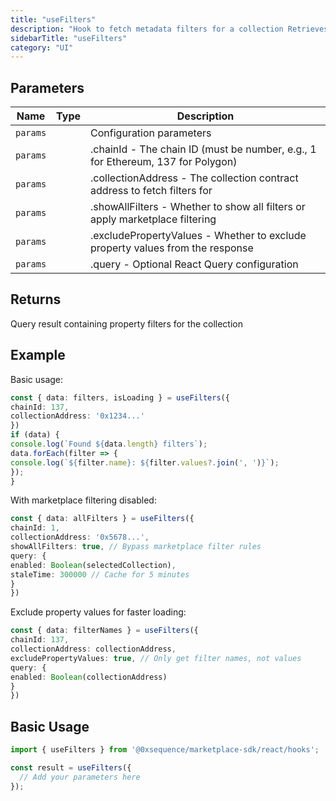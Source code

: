 ```yaml
---
title: "useFilters"
description: "Hook to fetch metadata filters for a collection Retrieves property filters for a collection from the metadata service, with support for marketplace-specific filter configuration including exclusion rules and custom ordering."
sidebarTitle: "useFilters"
category: "UI"
---
```


## Parameters

| Name | Type | Description |
|------|------|-------------|
| `params` |  | Configuration parameters |
| `params` |  | .chainId - The chain ID (must be number, e.g., 1 for Ethereum, 137 for Polygon) |
| `params` |  | .collectionAddress - The collection contract address to fetch filters for |
| `params` |  | .showAllFilters - Whether to show all filters or apply marketplace filtering |
| `params` |  | .excludePropertyValues - Whether to exclude property values from the response |
| `params` |  | .query - Optional React Query configuration |

## Returns

Query result containing property filters for the collection

## Example

Basic usage:
```typescript
const { data: filters, isLoading } = useFilters({
chainId: 137,
collectionAddress: '0x1234...'
})
if (data) {
console.log(`Found ${data.length} filters`);
data.forEach(filter => {
console.log(`${filter.name}: ${filter.values?.join(', ')}`);
});
}
```

With marketplace filtering disabled:
```typescript
const { data: allFilters } = useFilters({
chainId: 1,
collectionAddress: '0x5678...',
showAllFilters: true, // Bypass marketplace filter rules
query: {
enabled: Boolean(selectedCollection),
staleTime: 300000 // Cache for 5 minutes
}
})
```

Exclude property values for faster loading:
```typescript
const { data: filterNames } = useFilters({
chainId: 137,
collectionAddress: collectionAddress,
excludePropertyValues: true, // Only get filter names, not values
query: {
enabled: Boolean(collectionAddress)
}
})
```

## Basic Usage

```typescript
import { useFilters } from '@0xsequence/marketplace-sdk/react/hooks';

const result = useFilters({
  // Add your parameters here
});
```

